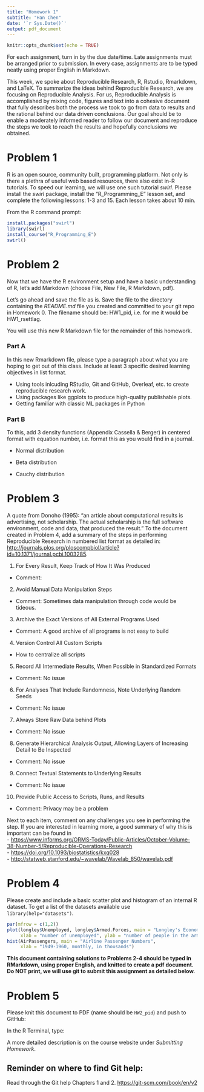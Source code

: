 ```yaml
---
title: "Homework 1"
subtitle: "Han Chen"
date: '`r Sys.Date()`'
output: pdf_document
---
```


```r
knitr::opts_chunk$set(echo = TRUE)
```

For each assignment, turn in by the due date/time.  Late assignments must be  arranged prior to submission.  In every case, assignments are to be typed neatly using proper English in Markdown.

This week, we spoke about Reproducible Research, R, Rstudio, Rmarkdown, and LaTeX.  To summarize the ideas behind Reproducible Research, we are focusing on Reproducible Analysis.  For us, Reproducible Analysis is accomplished by mixing code, figures and text into a cohesive document that fully describes both the process we took to go from data to results and the rational behind our data driven conclusions.  Our goal should be to enable a moderately informed reader to follow our document and reproduce the steps we took to reach the results and hopefully conclusions we obtained.

# Problem 1

R is an open source, community built, programming platform.  Not only is there a plethra of useful web based resources, there also exist in-R tutorials.  To speed our learning, we will use one such tutorial _swirl_.  Please install the _swirl_ package, install the "R_Programming_E" lesson set, and complete the following lessons: 1-3 and 15.  Each lesson takes about 10 min.  

From the R command prompt:  

```r
install.packages("swirl")  
library(swirl)  
install_course("R_Programming_E")  
swirl()  
```

# Problem 2

Now that we have the R environment setup and have a basic understanding of R, let's add Markdown (choose File, New File, R Markdown, pdf).  

Let's go ahead and save the file as is.  Save the file to the directory containing the *README.md* file you created and committed to your git repo in Homework 0.  The filename should be: HW1_pid, i.e. for me it would be HW1_rsettlag.

You will use this new R Markdown file for the remainder of this homework.

### Part A
In this new Rmarkdown file, please type a paragraph about what you are hoping to get out of this class.  Include at least 3 specific desired learning objectives in list format.  

- Using tools inlcuding RStudio, Git and GitHub, Overleaf, etc. to create reproducible research work.
- Using packages like ggplots to produce high-quality publishable plots.
- Getting familiar with classic ML packages in Python


### Part B
To this, add 3 density functions (Appendix Cassella & Berger) in centered format with equation number, i.e. format this as you would find in a journal.  

- Normal distribution

\begin{align}
f(x|\mu, \sigma^2) = \frac{1}{\sqrt{2\pi\sigma^2}} e^{-\frac{(x-\mu)^2}{\sigma^2}} 
\end{align}

- Beta distribution

\begin{align}
f(x | \alpha, \beta)=\frac{1}{B(\alpha, \beta)} x^{\alpha-1}(1-x)^{\beta-1}
\end{align}

- Cauchy distribution

\begin{align}
f(x | \theta, \sigma)=\frac{1}{\pi \sigma} \frac{1}{1+\left(\frac{x-\theta}{\sigma}\right)^{2}}
\end{align}



# Problem 3

A quote from Donoho (1995): "an article about computational results is advertising, not scholarship. The actual scholarship is the full software environment, code and data, that produced the result."  To the document created in Problem 4, add a summary of the steps in performing Reproducible Research in numbered list format as detailed in: 
<http://journals.plos.org/ploscompbiol/article?id=10.1371/journal.pcbi.1003285>.  

1. For Every Result, Keep Track of How It Was Produced
  - Comment: 
2. Avoid Manual Data Manipulation Steps
  - Comment: Sometimes data manipulation through code would be tideous.
3. Archive the Exact Versions of All External Programs Used
  - Comment: A good archive of all programs is not easy to build
4. Version Control All Custom Scripts
  - How to centralize all scripts
5. Record All Intermediate Results, When Possible in Standardized Formats
  - Comment: No issue
6. For Analyses That Include Randomness, Note Underlying Random Seeds
  - Comment: No issue
7. Always Store Raw Data behind Plots
  - Comment: No issue
8. Generate Hierarchical Analysis Output, Allowing Layers of Increasing Detail to Be Inspected
  - Comment: No issue
9. Connect Textual Statements to Underlying Results
  - Comment: No issue
10. Provide Public Access to Scripts, Runs, and Results
  - Comment: Privacy may be a problem


Next to each item, comment on any challenges you see in performing the step.  If you are interested in learning more, a good summary of why this is important can be found in  
- <https://www.informs.org/ORMS-Today/Public-Articles/October-Volume-38-Number-5/Reproducible-Operations-Research>  
- <https://doi.org/10.1093/biostatistics/kxq028>  
- <http://statweb.stanford.edu/~wavelab/Wavelab_850/wavelab.pdf>



# Problem 4

Please create and include a basic scatter plot and histogram of an internal R dataset.  To get a list of the datasets available use `library(help="datasets")`.

```r
par(mfrow = c(1,2))
plot(longley$Unemployed, longley$Armed.Forces, main = "Longley's Economic Data", 
     xlab = "number of unemployed", ylab = "number of people in the armed forces")
hist(AirPassengers, main = "Airline Passenger Numbers", 
     xlab = "1949-1960, monthly, in thousands")
```



**This document containing solutions to Problems 2-4 should be typed in RMarkdown, using proper English, and knitted to create a pdf document.  Do NOT print, we will use git to submit this assignment as detailed below.**

# Problem 5
Please knit this document to PDF (name should be `HW2_pid`) and push to GitHub:

In the R Terminal, type:  
\begin{enumerate}
    \item git pull  
    \item git add HW1\_pid.[pR]*  (NOTE: this should add two files)  
    \item git commit -m "final HW2 submission"   
    \item git push
\end{enumerate}

A more detailed description is on the course website under *Submitting Homework*.

## Reminder on where to find Git help:  
Read through the Git help Chapters 1 and 2. <https://git-scm.com/book/en/v2>


